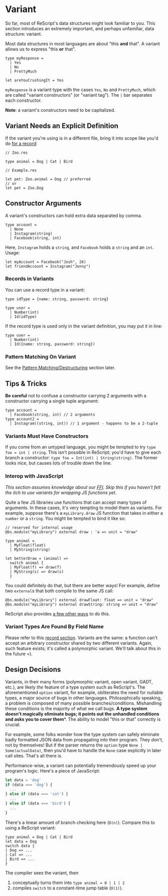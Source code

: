 # Variant

So far, most of ReScript's data structures might look familiar to you. This section introduces an extremely important, and perhaps unfamiliar, data structure: variant.

Most data structures in most languages are about "this **and** that". A variant allows us to express "this **or** that".

```res
type myResponse =
  | Yes
  | No
  | PrettyMuch

let areYouCrushingIt = Yes
```

`myResponse` is a variant type with the cases `Yes`, `No` and `PrettyMuch`, which are called "variant constructors" (or "variant tag"). The `|` bar separates each constructor.

**Note**: a variant's constructors need to be capitalized.

## Variant Needs an Explicit Definition

If the variant you're using is in a different file, bring it into scope like you'd do [for a record](record.md#record-needs-an-explicit-definition):

```res
// Zoo.res

type animal = Dog | Cat | Bird
```

```res
// Example.res

let pet: Zoo.animal = Dog // preferred
// or
let pet = Zoo.Dog
```

## Constructor Arguments

A variant's constructors can hold extra data separated by comma.

```res
type account =
  | None
  | Instagram(string)
  | Facebook(string, int)
```

Here, `Instagram` holds a `string`, and `Facebook` holds a `string` and an `int`. Usage:

```res
let myAccount = Facebook("Josh", 26)
let friendAccount = Instagram("Jenny")
```

### Records in Variants

You can use a record type in a variant:

```res
type idType = {name: string, password: string}

type user =
  | Number(int)
  | Id(idType)
```

If the record type is used only in the variant definition, you may put it in line:

```res
type user =
  | Number(int)
  | Id({name: string, password: string})
```

### Pattern Matching On Variant

See the [Pattern Matching/Destructuring](pattern-matching-destructuring.md) section later.

## Tips & Tricks

**Be careful** not to confuse a constructor carrying 2 arguments with a constructor carrying a single tuple argument:

```res
type account =
  | Facebook(string, int) // 2 arguments
type account2 =
  | Instagram((string, int)) // 1 argument - happens to be a 2-tuple
```
### Variants Must Have Constructors

If you come from an untyped language, you might be tempted to try `type foo = int | string`. This isn't possible in ReScript; you'd have to give each branch a constructor: `type foo = Int(int) | String(string)`. The former looks nice, but causes lots of trouble down the line.

### Interop with JavaScript

_This section assumes knowledge about our [FFI](/docs/reason-compiler/latest/interop-overview). Skip this if you haven't felt the itch to use variants for wrapping JS functions yet_.

Quite a few JS libraries use functions that can accept many types of arguments. In these cases, it's very tempting to model them as variants. For example, suppose there's a `myLibrary.draw` JS function that takes in either a `number` or a `string`. You might be tempted to bind it like so:

```res
// reserved for internal usage
@bs.module("myLibrary") external draw : 'a => unit = "draw"

type animal =
  | MyFloat(float)
  | MyString(string)

let betterDraw = (animal) =>
  switch animal {
  | MyFloat(f) => draw(f)
  | MyString(s) => draw(s)
  }
```

You could definitely do that, but there are better ways! For example, define two `external`s that both compile to the same JS call:

```res
@bs.module("myLibrary") external drawFloat: float => unit = "draw"
@bs.module("myLibrary") external drawString: string => unit = "draw"
```

ReScript also provides [a few other ways](bind-to-js-function.md#modeling-polymorphic-function) to do this.

### Variant Types Are Found By Field Name

Please refer to this [record section](record#record-types-are-found-by-field-name). Variants are the same: a function can't accept an arbitrary constructor shared by two different variants. Again, such feature exists; it's called a polymorphic variant. We'll talk about this in the future =).

## Design Decisions

Variants, in their many forms (polymorphic variant, open variant, GADT, etc.), are likely _the_ feature of a type system such as ReScript's. The aforementioned `option` variant, for example, obliterates the need for nullable types, a major source of bugs in other languages. Philosophically speaking, a problem is composed of many possible branches/conditions. Mishandling these conditions is the majority of what we call bugs. **A type system doesn't magically eliminate bugs; it points out the unhandled conditions and asks you to cover them**\*. The ability to model "this or that" correctly is crucial.

For example, some folks wonder how the type system can safely eliminate badly formatted JSON data from propagating into their program. They don't, not by themselves! But if the parser returns the `option` type `None | Some(actualData)`, then you'd have to handle the `None` case explicitly in later call sites. That's all there is.

Performance-wise, a variant can potentially tremendously speed up your program's logic. Here's a piece of JavaScript:

```js
let data = 'dog'
if (data === 'dog') {
  ...
} else if (data === 'cat') {
  ...
} else if (data === 'bird') {
  ...
}
```

There's a linear amount of branch checking here (`O(n)`). Compare this to using a ReScript variant:

```res
type animal = Dog | Cat | Bird
let data = Dog
switch data {
| Dog => ...
| Cat => ...
| Bird => ...
}
```

The compiler sees the variant, then

1. conceptually turns them into `type animal = 0 | 1 | 2`
2. compiles `switch` to a constant-time jump table (`O(1)`).
